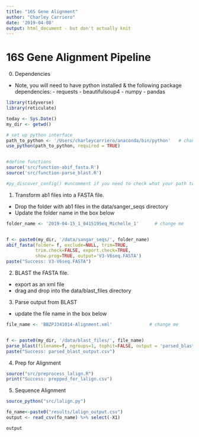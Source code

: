 ```yaml
---
title: "16S Gene Alignment"
author: "Charley Carriero"
date: '2019-04-08'
output: html_document - but don't actually knit
---
```



# 16S Gene Alignment Pipeline


0. Dependencies


  * Note, you will need to have python installed & 
      the following package dependencies:
        - requests
        - beautifulsoup4 
        - numpy
        - pandas
        
```r
library(tidyverse)
library(reticulate)

today <- Sys.Date()
my_dir <- getwd()

# set up python interface
path_to_python <- '/Users/charleycarriero/anaconda/bin/python'   # change me 
use_python(path_to_python, required = TRUE)


#define functions 
source('src/function-abif_fasta.R')
source('src/function-parse_blast.R')
```

```r
#py_discover_config() #uncomment if you need to check what your path to python is
```



1.  Transform ab1 files into a FASTA file.


  * Drop the folder with ab1 files in the data/sanger_seqs directory
  * Update the folder name in the box below

```r
folder_name <- '2019-04-15_1_041519Seq_Michelle_1'      # change me 


f <- paste0(my_dir, '/data/sangar_seqs/', folder_name)
abif_fasta(folder= f, exclude=NULL, trim=TRUE,
           trim.check=FALSE, export.check=TRUE,
           show.prog=TRUE, output='V3-V6seq.FASTA')
paste("Success: V3-V6seq.FASTA")
```


2. BLAST the FASTA file. 

  
  * export as an xml file
  * drag and drop into the data/blast_files directory




3. Parse output from BLAST

  * update the file name in the box below

```r
file_name <- 'BBZPJ341014-Alignment.xml'              # change me


f <- paste0(my_dir, '/data/blast_files/', file_name)
parse_blast(filename=f, ngroups=1, tophit=FALSE, output = 'parsed_blast_output.csv')
paste("Success: parsed_blast_output.csv")
```


4. Prep for Alignment 

```r
source("src/preprocess_lalign.R")
print("Success: prepped_for_lalign.csv")
```


5. Sequence Alignment 

```r
source_python("src/lalign.py")

fo_name<-paste0("results/lalign_output.csv")
output <- read_csv(fo_name) %>% select(-X1)

output
```






















